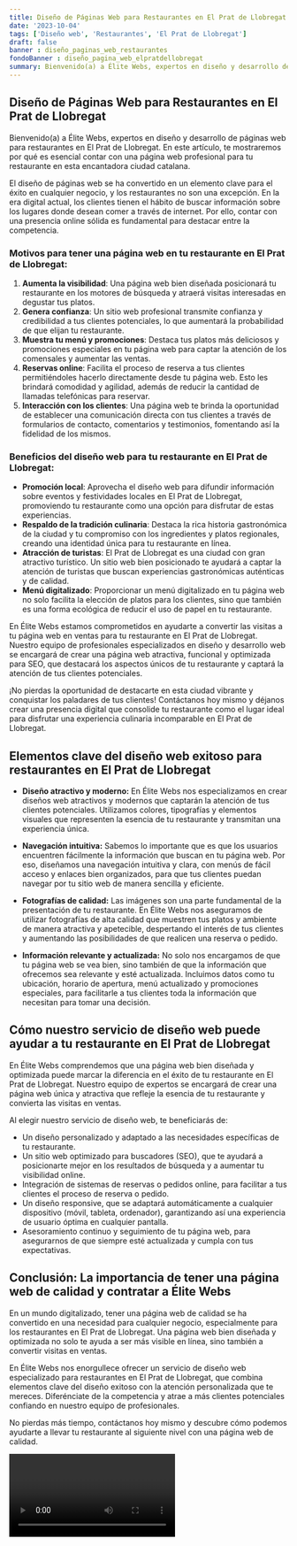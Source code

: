 ```yaml
---
title: Diseño de Páginas Web para Restaurantes en El Prat de Llobregat
date: '2023-10-04'
tags: ['Diseño web', 'Restaurantes', 'El Prat de Llobregat']
draft: false
banner : diseño_paginas_web_restaurantes
fondoBanner : diseño_pagina_web_elpratdellobregat
summary: Bienvenido(a) a Élite Webs, expertos en diseño y desarrollo de páginas web para restaurantes en El Prat de Llobregat. En este artículo, te mostraremos por qué es esencial contar con una página web profesional para tu restaurante en esta encantadora ciudad catalana.
---
```


## Diseño de Páginas Web para Restaurantes en El Prat de Llobregat

Bienvenido(a) a Élite Webs, expertos en diseño y desarrollo de páginas web para restaurantes en El Prat de Llobregat. En este artículo, te mostraremos por qué es esencial contar con una página web profesional para tu restaurante en esta encantadora ciudad catalana.

El diseño de páginas web se ha convertido en un elemento clave para el éxito en cualquier negocio, y los restaurantes no son una excepción. En la era digital actual, los clientes tienen el hábito de buscar información sobre los lugares donde desean comer a través de internet. Por ello, contar con una presencia online sólida es fundamental para destacar entre la competencia.

### Motivos para tener una página web en tu restaurante en El Prat de Llobregat:

1. **Aumenta la visibilidad**: Una página web bien diseñada posicionará tu restaurante en los motores de búsqueda y atraerá visitas interesadas en degustar tus platos.
2. **Genera confianza**: Un sitio web profesional transmite confianza y credibilidad a tus clientes potenciales, lo que aumentará la probabilidad de que elijan tu restaurante.
3. **Muestra tu menú y promociones**: Destaca tus platos más deliciosos y promociones especiales en tu página web para captar la atención de los comensales y aumentar las ventas.
4. **Reservas online**: Facilita el proceso de reserva a tus clientes permitiéndoles hacerlo directamente desde tu página web. Esto les brindará comodidad y agilidad, además de reducir la cantidad de llamadas telefónicas para reservar.
5. **Interacción con los clientes**: Una página web te brinda la oportunidad de establecer una comunicación directa con tus clientes a través de formularios de contacto, comentarios y testimonios, fomentando así la fidelidad de los mismos.

### Beneficios del diseño web para tu restaurante en El Prat de Llobregat:

- **Promoción local**: Aprovecha el diseño web para difundir información sobre eventos y festividades locales en El Prat de Llobregat, promoviendo tu restaurante como una opción para disfrutar de estas experiencias.
- **Respaldo de la tradición culinaria**: Destaca la rica historia gastronómica de la ciudad y tu compromiso con los ingredientes y platos regionales, creando una identidad única para tu restaurante en línea.
- **Atracción de turistas**: El Prat de Llobregat es una ciudad con gran atractivo turístico. Un sitio web bien posicionado te ayudará a captar la atención de turistas que buscan experiencias gastronómicas auténticas y de calidad.
- **Menú digitalizado**: Proporcionar un menú digitalizado en tu página web no solo facilita la elección de platos para los clientes, sino que también es una forma ecológica de reducir el uso de papel en tu restaurante.

En Élite Webs estamos comprometidos en ayudarte a convertir las visitas a tu página web en ventas para tu restaurante en El Prat de Llobregat. Nuestro equipo de profesionales especializados en diseño y desarrollo web se encargará de crear una página web atractiva, funcional y optimizada para SEO, que destacará los aspectos únicos de tu restaurante y captará la atención de tus clientes potenciales.

¡No pierdas la oportunidad de destacarte en esta ciudad vibrante y conquistar los paladares de tus clientes! Contáctanos hoy mismo y déjanos crear una presencia digital que consolide tu restaurante como el lugar ideal para disfrutar una experiencia culinaria incomparable en El Prat de Llobregat.

<GifSeo />

<Cta />

## Elementos clave del diseño web exitoso para restaurantes en El Prat de Llobregat

- **Diseño atractivo y moderno:** En Élite Webs nos especializamos en crear diseños web atractivos y modernos que captarán la atención de tus clientes potenciales. Utilizamos colores, tipografías y elementos visuales que representen la esencia de tu restaurante y transmitan una experiencia única.

- **Navegación intuitiva:** Sabemos lo importante que es que los usuarios encuentren fácilmente la información que buscan en tu página web. Por eso, diseñamos una navegación intuitiva y clara, con menús de fácil acceso y enlaces bien organizados, para que tus clientes puedan navegar por tu sitio web de manera sencilla y eficiente.

- **Fotografías de calidad:** Las imágenes son una parte fundamental de la presentación de tu restaurante. En Élite Webs nos aseguramos de utilizar fotografías de alta calidad que muestren tus platos y ambiente de manera atractiva y apetecible, despertando el interés de tus clientes y aumentando las posibilidades de que realicen una reserva o pedido.

- **Información relevante y actualizada:** No solo nos encargamos de que tu página web se vea bien, sino también de que la información que ofrecemos sea relevante y esté actualizada. Incluimos datos como tu ubicación, horario de apertura, menú actualizado y promociones especiales, para facilitarle a tus clientes toda la información que necesitan para tomar una decisión.

## Cómo nuestro servicio de diseño web puede ayudar a tu restaurante en El Prat de Llobregat

En Élite Webs comprendemos que una página web bien diseñada y optimizada puede marcar la diferencia en el éxito de tu restaurante en El Prat de Llobregat. Nuestro equipo de expertos se encargará de crear una página web única y atractiva que refleje la esencia de tu restaurante y convierta las visitas en ventas.

Al elegir nuestro servicio de diseño web, te beneficiarás de:

- Un diseño personalizado y adaptado a las necesidades específicas de tu restaurante.
- Un sitio web optimizado para buscadores (SEO), que te ayudará a posicionarte mejor en los resultados de búsqueda y a aumentar tu visibilidad online.
- Integración de sistemas de reservas o pedidos online, para facilitar a tus clientes el proceso de reserva o pedido.
- Un diseño responsive, que se adaptará automáticamente a cualquier dispositivo (móvil, tableta, ordenador), garantizando así una experiencia de usuario óptima en cualquier pantalla.
- Asesoramiento continuo y seguimiento de tu página web, para asegurarnos de que siempre esté actualizada y cumpla con tus expectativas.

## Conclusión: La importancia de tener una página web de calidad y contratar a Élite Webs

En un mundo digitalizado, tener una página web de calidad se ha convertido en una necesidad para cualquier negocio, especialmente para los restaurantes en El Prat de Llobregat. Una página web bien diseñada y optimizada no solo te ayuda a ser más visible en línea, sino también a convertir visitas en ventas.

En Élite Webs nos enorgullece ofrecer un servicio de diseño web especializado para restaurantes en El Prat de Llobregat, que combina elementos clave del diseño exitoso con la atención personalizada que te mereces. Diferénciate de la competencia y atrae a más clientes potenciales confiando en nuestro equipo de profesionales.

No pierdas más tiempo, contáctanos hoy mismo y descubre cómo podemos ayudarte a llevar tu restaurante al siguiente nivel con una página web de calidad.

<Video />

<CtaBot job='Restaurantes' city='El Prat de Llobregat'/>

<Gmaps query='El Prat de Llobregat+españa+maps' />